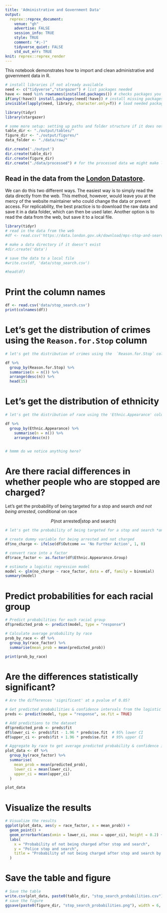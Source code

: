 ```yaml
---
title: 'Administrative and Government Data'
output:
  reprex::reprex_document:
    venue: "gh"
    advertise: FALSE
    session_info: TRUE
    style: TRUE
    comment: "#;-)"
    tidyverse_quiet: FALSE
    std_out_err: TRUE
knit: reprex::reprex_render
---
```


This notebook demonstrates how to import and clean administrative and government data in R.

```r
# install libraries if not already available 
need <- c("tidyverse","stargazer") # list packages needed
have <- need %in% rownames(installed.packages()) # checks packages you have
if(any(!have)) install.packages(need[!have]) # install missing packages
invisible(lapply(need, library, character.only=T)) # load needed packages

library(tidyr)
library(stargazer)

# some more setup: setting up paths and folder structure if it does not yet exist
table_dir <- "./output/tables/"
figure_dir <- "./output/figures/"
data_folder <- "./data/raw/"

dir.create('./output')
dir.create(table_dir)
dir.create(figure_dir)
dir.create("./data/processed") # for the processed data we might make later
```

## Read in the data from the [London Datastore](https://data.london.gov.uk/dataset/mps-stop-and-search-public-dashboard-data).

We can do this two different ways. The easiest way is to simply read the data directly from the web. This method, however, would leave you at the mercy of the website maintainer who could change the data or prevent access. For replicability, the best practice is to download the raw data and save it in a data folder, which can then be used later. Another option is to read the data from the web, but save it to a local file.

```r

library(tidyr)
# read in the data from the web
#df <- read.csv('https://data.london.gov.uk/download/mps-stop-and-search-public-dashboard-data/25f8428d-924d-472f-96b4-b91a8a5c9fa3/Stops_LDS_Extract_24Months.csv')

# make a data directory if it doesn't exist
#dir.create('data')

# save the data to a local file
#write.csv(df, 'data/stop_search.csv')

#head(df)
```

# Print the column names

```r
df <- read.csv('data/stop_search.csv')
print(colnames(df))
```


# Let's get the distribution of crimes using the  `Reason.for.Stop` column

```r

# let's get the distribution of crimes using the  `Reason.for.Stop` column

df %>% 
  group_by(Reason.for.Stop) %>% 
  summarise(n = n()) %>% 
  arrange(desc(n)) %>% 
  head(15)
```


# Let's get the distribution of ethnicity 

```r
# let's get the distribution of race using the 'Ethnic.Appearance' column

df %>% 
  group_by(Ethnic.Appearance) %>%
    summarise(n = n()) %>%
    arrange(desc(n)) 


# hmmm do we notice anything here? 
```

# Are there racial differences in whether people who are stopped are charged?  
Let's get the probability of being targeted for a stop and search *and not being arrested*, conditional on race 

$$P(\text{not arrested} | \text{stop and search})$$

```r
# let's get the probability of being targeted for a stop and search *and not being arrested*, conditional on race 

# create dummy variable for being arrested and not charged 
df$no_charge <- ifelse(df$Outcome == 'No Further Action', 1, 0)

# convert race into a factor
df$race_factor <- as.factor(df$Ethnic.Appearance.Group)

# estimate a logistic regression model
model <- glm(no_charge ~ race_factor, data = df, family = binomial)
summary(model)
```

# Predict probabilities for each racial group

```r
# Predict probabilities for each racial group
df$predicted_prob <- predict(model, type = "response")

# Calculate average probability by race
prob_by_race <- df %>%
  group_by(race_factor) %>%
  summarise(mean_prob = mean(predicted_prob))

print(prob_by_race)
```

# Are the differences statistically significant?

```r
# Are the differences 'significant' at a pvalue of 0.05?

# Get predicted probabilities & confidence intervals from the logistic model
preds <- predict(model, type = "response", se.fit = TRUE)

# Add predictions to the dataset
df$predicted_prob <- preds$fit
df$lower_ci <- preds$fit - 1.96 * preds$se.fit  # 95% lower CI
df$upper_ci <- preds$fit + 1.96 * preds$se.fit  # 95% upper CI

# Aggregate by race to get average predicted probability & confidence intervals
plot_data <- df %>%
  group_by(race_factor) %>%
  summarise(
    mean_prob = mean(predicted_prob),
    lower_ci = mean(lower_ci),
    upper_ci = mean(upper_ci)
  )

plot_data
```

# Visualize the results
```r
# Visualize the results
ggplot(plot_data, aes(y = race_factor, x = mean_prob)) +
  geom_point() +
  geom_errorbarh(aes(xmin = lower_ci, xmax = upper_ci), height = 0.2) +
  labs(
    x = "Probability of not being charged after stop and search",
    y = "Police stop and search",
    title = "Probability of not being charged after stop and search by police"
  )
```


# Save the table and figure
```r
# Save the table
write.csv(plot_data, paste0(table_dir, "stop_search_probabilities.csv"), row.names = FALSE)
# save the figure 
ggsave(paste0(figure_dir, "stop_search_probabilities.png"), width = 6, height = 4)

```